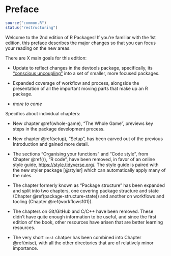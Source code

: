 # Preface {.unnumbered}

```r
source("common.R")
status("restructuring")
```

Welcome to the 2nd edition of R Packages!
If you're familiar with the 1st edition, this preface describes the major changes so that you can focus your reading on the new areas.

There are X main goals for this edition:

-   Update to reflect changes in the devtools package, specifically, its ["conscious uncoupling"](https://www.tidyverse.org/articles/2018/10/devtools-2-0-0/#conscious-uncoupling) into a set of smaller, more focused packages.

-   Expanded coverage of workflow and process, alongside the presentation of all the important moving parts that make up an R package.

-   *more to come*

Specifics about individual chapters:

-   New chapter \@ref(whole-game), "The Whole Game", previews key steps in the package development process.

-   New chapter \@ref(setup), "Setup", has been carved out of the previous Introduction and gained more detail.

-   The sections "Organising your functions" and "Code style", from Chapter \@ref(r), "R code", have been removed, in favor of an online style guide, <https://style.tidyverse.org/>.
    The style guide is paired with the new styler package [@styler] which can automatically apply many of the rules.

-   The chapter formerly known as "Package structure" has been expanded and split into two chapters, one covering package structure and state (Chapter \@ref(package-structure-state)) and another on workflows and tooling (Chapter \@ref(workflows101)).

-   The chapters on Git/GitHub and C/C++ have been removed.
    These didn't have quite enough information to be useful, and since the first edition of the book, other resources have arisen that are better learning resources.

-   The very short `inst` chatper has been combined into Chapter \@ref(misc), with all the other directories that are of relatively minor importance.
